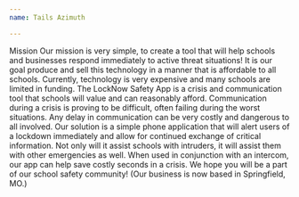 ```yaml
---
name: Tails Azimuth

---
```


Mission
Our mission is very simple, to create a tool that will help schools and businesses respond immediately to active threat situations! It is our goal produce and sell this technology in a manner that is affordable to all schools. Currently, technology is very expensive and many schools are limited in funding. The LockNow Safety App is a crisis and communication tool that schools will value and can reasonably afford. Communication during a crisis is proving to be difficult, often failing during the worst situations. Any delay in communication can be very costly and dangerous to all involved. Our solution is a simple phone application that will alert users of a lockdown immediately and allow for continued exchange of critical information. Not only will it assist schools with intruders, it will assist them with other emergencies as well. When used in conjunction with an intercom, our app can help save costly seconds in a crisis. We hope you will be a part of our school safety community! (Our business is now based in Springfield, MO.)